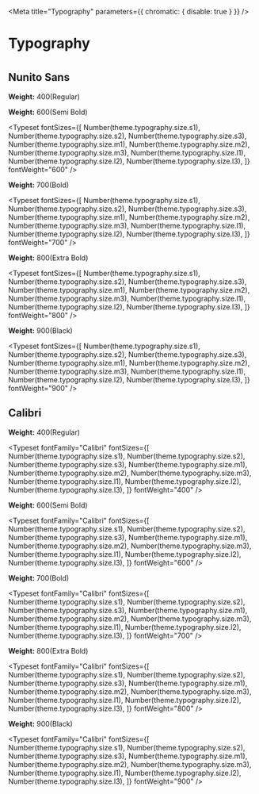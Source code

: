 
<Meta title="Typography" parameters={{ chromatic: { disable: true } }} />

# Typography

#

## Nunito Sans

**Weight:** 400(Regular)

<ThemeColor>
  <Typeset
    fontSizes={[
      Number(theme.typography.size.s1),
      Number(theme.typography.size.s2),
      Number(theme.typography.size.s3),
      Number(theme.typography.size.m1),
      Number(theme.typography.size.m2),
      Number(theme.typography.size.m3),
      Number(theme.typography.size.l1),
      Number(theme.typography.size.l2),
      Number(theme.typography.size.l3),
    ]}
    fontWeight="400"
  />

**Weight:** 600(Semi Bold)

<Typeset
  fontSizes={[
    Number(theme.typography.size.s1),
    Number(theme.typography.size.s2),
    Number(theme.typography.size.s3),
    Number(theme.typography.size.m1),
    Number(theme.typography.size.m2),
    Number(theme.typography.size.m3),
    Number(theme.typography.size.l1),
    Number(theme.typography.size.l2),
    Number(theme.typography.size.l3),
  ]}
  fontWeight="600"
/>

**Weight:** 700(Bold)

<Typeset
  fontSizes={[
    Number(theme.typography.size.s1),
    Number(theme.typography.size.s2),
    Number(theme.typography.size.s3),
    Number(theme.typography.size.m1),
    Number(theme.typography.size.m2),
    Number(theme.typography.size.m3),
    Number(theme.typography.size.l1),
    Number(theme.typography.size.l2),
    Number(theme.typography.size.l3),
  ]}
  fontWeight="700"
/>

**Weight:** 800(Extra Bold)

<Typeset
  fontSizes={[
    Number(theme.typography.size.s1),
    Number(theme.typography.size.s2),
    Number(theme.typography.size.s3),
    Number(theme.typography.size.m1),
    Number(theme.typography.size.m2),
    Number(theme.typography.size.m3),
    Number(theme.typography.size.l1),
    Number(theme.typography.size.l2),
    Number(theme.typography.size.l3),
  ]}
  fontWeight="800"
/>

**Weight:** 900(Black)

<Typeset
  fontSizes={[
    Number(theme.typography.size.s1),
    Number(theme.typography.size.s2),
    Number(theme.typography.size.s3),
    Number(theme.typography.size.m1),
    Number(theme.typography.size.m2),
    Number(theme.typography.size.m3),
    Number(theme.typography.size.l1),
    Number(theme.typography.size.l2),
    Number(theme.typography.size.l3),
  ]}
  fontWeight="900"
/>

## Calibri

**Weight:** 400(Regular)

<Typeset
  fontFamily="Calibri"
  fontSizes={[
    Number(theme.typography.size.s1),
    Number(theme.typography.size.s2),
    Number(theme.typography.size.s3),
    Number(theme.typography.size.m1),
    Number(theme.typography.size.m2),
    Number(theme.typography.size.m3),
    Number(theme.typography.size.l1),
    Number(theme.typography.size.l2),
    Number(theme.typography.size.l3),
  ]}
  fontWeight="400"
/>

**Weight:** 600(Semi Bold)

<Typeset
  fontFamily="Calibri"
  fontSizes={[
    Number(theme.typography.size.s1),
    Number(theme.typography.size.s2),
    Number(theme.typography.size.s3),
    Number(theme.typography.size.m1),
    Number(theme.typography.size.m2),
    Number(theme.typography.size.m3),
    Number(theme.typography.size.l1),
    Number(theme.typography.size.l2),
    Number(theme.typography.size.l3),
  ]}
  fontWeight="600"
/>

**Weight:** 700(Bold)

<Typeset
  fontFamily="Calibri"
  fontSizes={[
    Number(theme.typography.size.s1),
    Number(theme.typography.size.s2),
    Number(theme.typography.size.s3),
    Number(theme.typography.size.m1),
    Number(theme.typography.size.m2),
    Number(theme.typography.size.m3),
    Number(theme.typography.size.l1),
    Number(theme.typography.size.l2),
    Number(theme.typography.size.l3),
  ]}
  fontWeight="700"
/>

**Weight:** 800(Extra Bold)

<Typeset
  fontFamily="Calibri"
  fontSizes={[
    Number(theme.typography.size.s1),
    Number(theme.typography.size.s2),
    Number(theme.typography.size.s3),
    Number(theme.typography.size.m1),
    Number(theme.typography.size.m2),
    Number(theme.typography.size.m3),
    Number(theme.typography.size.l1),
    Number(theme.typography.size.l2),
    Number(theme.typography.size.l3),
  ]}
  fontWeight="800"
/>

**Weight:** 900(Black)

  <Typeset
    fontFamily="Calibri"
    fontSizes={[
      Number(theme.typography.size.s1),
      Number(theme.typography.size.s2),
      Number(theme.typography.size.s3),
      Number(theme.typography.size.m1),
      Number(theme.typography.size.m2),
      Number(theme.typography.size.m3),
      Number(theme.typography.size.l1),
      Number(theme.typography.size.l2),
      Number(theme.typography.size.l3),
    ]}
    fontWeight="900"
  />
</ThemeColor>
